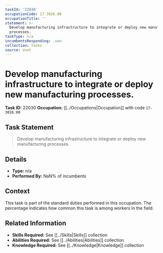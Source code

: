 ```yaml
---
taskId: '22030'
occupationCode: 17-3026.00
occupationTitle: ''
statement: >-
  Develop manufacturing infrastructure to integrate or deploy new manufacturing
  processes.
taskType: n/a
incumbentsResponding: .nan
collection: Tasks
source: onet
---
```

# Develop manufacturing infrastructure to integrate or deploy new manufacturing processes.

**Task ID:** 22030
**Occupation:** [[../Occupations|Occupation]] with code `17-3026.00`

## Task Statement

> Develop manufacturing infrastructure to integrate or deploy new manufacturing processes.

## Details

- **Type:** n/a
- **Performed By:** NaN% of incumbents

## Context

This task is part of the standard duties performed in this occupation. The percentage indicates how common this task is among workers in the field.

## Related Information

- **Skills Required:** See [[../Skills|Skills]] collection
- **Abilities Required:** See [[../Abilities|Abilities]] collection
- **Knowledge Required:** See [[../Knowledge|Knowledge]] collection
